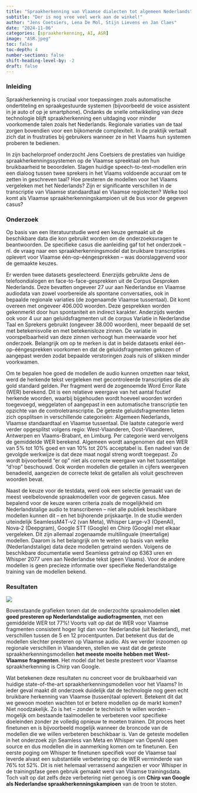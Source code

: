 ```yaml
---
title: "Spraakherkenning van Vlaamse dialecten tot algemeen Nederlands"
subtitle: "Der is nog vree veel werk aan de winkel!"
author: "Jens Coetsiers, Lena De Mol, Stijn Lievens en Jan Claes"
date: "2024-11-06"
categories: [spraakherkenning, AI, ASR]
image: "ASR.jpeg"
toc: false
toc-depth: 4
number-sections: false
shift-heading-level-by: -2
draft: false
---
```


### Inleiding

Spraakherkenning is cruciaal voor toepassingen zoals automatische ondertiteling en spraakgestuurde systemen (bijvoorbeeld de voice assistent in je auto of op je smartphone). Ondanks de snelle ontwikkeling van deze technologie blijft spraakherkenning een uitdaging voor minder voorkomende talen zoals het Nederlands. Regionale variaties van de taal zorgen bovendien voor een bijkomende complexiteit. In de praktijk vertaalt zich dat in frustraties bij gebruikers wanneer ze in het Vlaams hun systemen proberen te bedienen. 

In zijn bachelorproef onderzocht Jens Coetsiers de prestaties van huidige spraakherkenningssystemen op de Vlaamse spreektaal om hun bruikbaarheid te beoordelen. Slagen huidige speech-to-text-modellen erin een dialoog tussen twee sprekers in het Vlaams voldoende accuraat om te zetten in geschreven taal? Hoe presteren de modellen voor het Vlaams vergeleken met het Nederlands? Zijn er significante verschillen in de transcriptie van Vlaamse standaardtaal en Vlaamse regiolecten? Welke tool komt als Vlaamse spraakherkenningskampioen uit de bus voor de gegeven casus? 
 

### Onderzoek  

Op basis van een literatuurstudie werd een keuze gemaakt uit de beschikbare data die kon gebruikt worden om de onderzoeksvragen te beantwoorden. De specifieke casus die aanleiding gaf tot het onderzoek – nl. de vraag naar een spraakherkenningsmodel dat bruikbare transcripties oplevert voor Vlaamse één-op-ééngesprekken – was doorslaggevend voor de gemaakte keuzes.

Er werden twee datasets geselecteerd. Enerzijds gebruikte Jens de telefoondialogen en face-to-face-gesprekken uit de Corpus Gesproken Nederlands. Deze bevatten ongeveer 27 uur aan Nederlandse en Vlaamse audiodata van zowel voorbereide als spontane conversaties, ook in bepaalde regionale variaties (de zogenaamde Vlaamse tussentaal). Dit komt overeen met ongeveer 406.000 woorden. Deze gesprekken worden gekenmerkt door hun spontaniteit en indirect karakter. Anderzijds werden ook voor 4 uur aan geluidsfragmenten uit de corpus Variatie in Nederlandse Taal en Sprekers gebruikt (ongeveer 38.000 woorden), meer bepaald de set met betekenisvolle en met betekenisloze zinnen. De variatie in voorspelbaarheid van deze zinnen verhoogt hun meerwaarde voor het onderzoek. Belangrijk om op te merken is dat in beide datasets enkel één-op-ééngesprekken voorkomen en dat de geluidsfragmenten gekozen of aangepast werden zodat bepaalde verstoringen zoals ruis of slikken minder voorkwamen.

Om te bepalen hoe goed de modellen de audio kunnen omzetten naar tekst, werd de herkende tekst vergeleken met gecontroleerde transcripties die als gold standard gelden. Per fragment werd de zogenoemde Word Error Rate (WER) berekend. Dit is een relatieve weergave van het aantal foutief herkende woorden, waarbij bijgehouden wordt hoeveel woorden worden toegevoegd, weggelaten of aangepast in een automatische transcriptie ten opzichte van de controletranscriptie. De geteste geluidsfragmenten lieten zich opsplitsen in verschillende categorieën: Algemeen Nederlands, Vlaamse standaardtaal en Vlaamse tussentaal. Die laatste categorie werd verder opgesplitst volgens regio: West-Vlaanderen, Oost-Vlaanderen, Antwerpen en Vlaams-Brabant, en Limburg. Per categorie werd vervolgens de gemiddelde WER berekend. Algemeen wordt aangenomen dat een WER van 5% tot 10% goed en van 10% tot 20% acceptabel is. Een nadeel van de gevolgde werkwijze is dat deze maat nogal streng wordt toegepast. Zo wordt bijvoorbeeld “er op” niet als correcte weergave van het tussentalige “d’rop” beschouwd. Ook worden modellen die getallen in cijfers weergeven benadeeld, aangezien de correcte tekst de getallen als voluit geschreven woorden bevat.

Naast de keuze voor de testdata, werd ook een selectie gemaakt van de meest veelbelovende spraakmodellen voor de gegeven casus. Mee bepalend voor de keuze waren criteria zoals de mogelijkheid om Nederlandstalige audio te transcriberen – niet alle publiek beschikbare modellen kunnen dit – en het bijhorende prijskaartje. In de studie werden uiteindelijk SeamlessM4T-v2 (van Meta), Whisper Large-v3 (OpenAI), Nova-2 (Deepgram), Google STT (Google) en Chirp (Google) met elkaar vergeleken. Dit zijn allemaal zogenaamde multilinguale (meertalige) modellen. Daarom is het belangrijk om te weten op basis van welke (Nederlandstalige) data deze modellen getraind werden. Volgens de beschikbare documentatie werd Seamless getraind op 6363 uren en Whisper 2077 uren aan Nederlandse tekst (geen Vlaams). Voor de andere modellen is geen precieze informatie over specifieke Nederlandstalige training van de modellen bekend. 


### Resultaten

![](./resultaten.png)

Bovenstaande grafieken tonen dat de onderzochte spraakmodellen **niet goed presteren op Nederlandstalige audiofragmenten**, met een gemiddelde WER tot 77%! Voorts valt op dat de WER voor Vlaamse fragmenten consistent hoger ligt dan voor Nederlandse (uit Nederland), met verschillen tussen de 5 en 12 procentpunten. Dat betekent dus dat de modellen slechter presteren op Vlaamse audio. Als we verder inzoomen op regionale verschillen in Vlaanderen, stellen we vast dat de geteste spraakherkenningsmodellen **het meeste moeite hebben met West-Vlaamse fragmenten**. Het model dat het beste presteert voor Vlaamse spraakherkenning is Chirp van Google.

Wat betekenen deze resultaten nu concreet voor de bruikbaarheid van huidige state-of-the-art spraakherkenningsmodellen voor het Vlaams? In ieder geval maakt dit onderzoek duidelijk dat de technologie nog geen echt bruikbare herkenning van Vlaamse (tussen)taal oplevert. Betekent dit dat we gewoon moeten wachten tot er betere modellen op de markt komen? Niet noodzakelijk. Zo is het – zonder te technisch te willen worden – mogelijk om bestaande taalmodellen te verbeteren voor specifieke doeleinden zonder ze volledig opnieuw te moeten trainen. Dit proces heet finetunen en is bijvoorbeeld mogelijk wanneer de broncode van de modellen die we willen verbeteren beschikbaar is. Van de geteste modellen in het onderzoek zijn Seamless van Meta en Whisper van OpenAI open source en dus modellen die in aanmerking komen om te finetunen. Een eerste poging om Whisper te finetunen specifiek voor de Vlaamse taal leverde alvast een substantiële verbetering op: de WER verminderde van 76% tot 52%. Dit is niet helemaal verrassend aangezien er voor Whisper in de trainingsfase geen gebruik gemaakt werd van Vlaamse trainingsdata. Toch valt op dat zelfs deze verbetering niet genoeg is om **Chirp van Google als Nederlandse spraakherkenningskampioen** van de troon te stoten.




